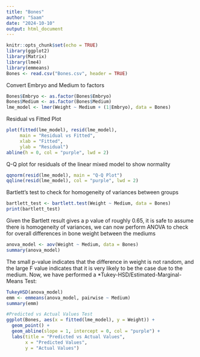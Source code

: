 ---
title: "Bones"
author: "Saam"
date: "2024-10-10"
output: html_document
---
```{r setup, include=FALSE}
knitr::opts_chunk$set(echo = TRUE)
library(ggplot2)
library(Matrix)
library(lme4)
library(emmeans)
Bones <- read.csv("Bones.csv", header = TRUE)
```
Convert Embryo and Medium to factors
```{r echo=FALSE}
Bones$Embryo <- as.factor(Bones$Embryo)
Bones$Medium <- as.factor(Bones$Medium)
lme_model <- lmer(Weight ~ Medium + (1|Embryo), data = Bones)
```
Residual vs Fitted Plot
```{r echo=FALSE}
plot(fitted(lme_model), resid(lme_model), 
     main = "Residual vs Fitted",
     xlab = "Fitted",
     ylab = "Residual")
abline(h = 0, col = "purple", lwd = 2)
```
 Q-Q plot for residuals of the linear mixed model to show normality
```{r echo=FALSE}
qqnorm(resid(lme_model), main = "Q-Q Plot")
qqline(resid(lme_model), col = "purple", lwd = 2)
```
Bartlett's test to check for homogeneity of variances between groups
```{r echo=FALSE}
bartlett_test <- bartlett.test(Weight ~ Medium, data = Bones)
print(bartlett_test)
```
Given the Bartlett result gives a p value of roughly 0.65, it is safe to assume there is homogeneity of variances, we can now perform ANOVA to check for overall differences in bone weight between the mediums
```{r echo=FALSE}
anova_model <- aov(Weight ~ Medium, data = Bones)
summary(anova_model)
```
The small p-value indicates that the difference in weight is not random, and the large F value indicates that it is very likely to be the case due to the medium.
Now, we have performed a *Tukey-HSD/Estimated-Marginal-Means Test:
```{r echo=FALSE}
TukeyHSD(anova_model)
emm <- emmeans(anova_model, pairwise ~ Medium)
summary(emm)

#Predicted vs Actual Values Test
ggplot(Bones, aes(x = fitted(lme_model), y = Weight)) +
  geom_point() +
  geom_abline(slope = 1, intercept = 0, col = "purple") +
  labs(title = "Predicted vs Actual Values",
       x = "Predicted Values",
       y = "Actual Values")
```

